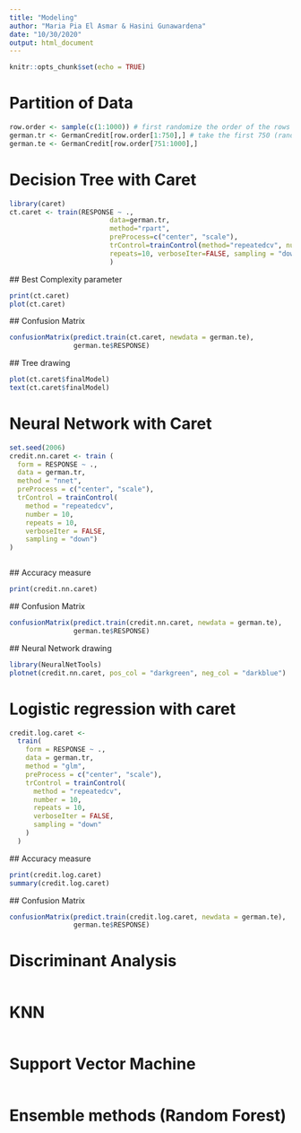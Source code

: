 ```yaml
---
title: "Modeling"
author: "Maria Pia El Asmar & Hasini Gunawardena"
date: "10/30/2020"
output: html_document
---
```


```r
knitr::opts_chunk$set(echo = TRUE)
```
# Partition of Data

```r

row.order <- sample(c(1:1000)) # first randomize the order of the rows
german.tr <- GermanCredit[row.order[1:750],] # take the first 750 (random) rows of german for the training set
german.te <- GermanCredit[row.order[751:1000],]


```


# Decision Tree with Caret

```r
library(caret)
ct.caret <- train(RESPONSE ~ .,
                         data=german.tr,
                         method="rpart",
                         preProcess=c("center", "scale"),
                         trControl=trainControl(method="repeatedcv", number=10,
                         repeats=10, verboseIter=FALSE, sampling = "down")
                         )

```

  ## Best Complexity parameter 
```r
print(ct.caret) 
plot(ct.caret)

```

  ## Confusion Matrix
```r
confusionMatrix(predict.train(ct.caret, newdata = german.te), 
                german.te$RESPONSE)


``` 

  ## Tree drawing
```r
plot(ct.caret$finalModel)
text(ct.caret$finalModel)

```

# Neural Network with Caret


```r
set.seed(2006)
credit.nn.caret <- train (
  form = RESPONSE ~ .,
  data = german.tr,
  method = "nnet",
  preProcess = c("center", "scale"),
  trControl = trainControl(
    method = "repeatedcv",
    number = 10,
    repeats = 10,
    verboseIter = FALSE,
    sampling = "down")
)



```


  ## Accuracy measure
  
```r
print(credit.nn.caret)

```

  ## Confusion Matrix
```r
confusionMatrix(predict.train(credit.nn.caret, newdata = german.te), 
                german.te$RESPONSE)
``` 

  ## Neural Network drawing
```r
library(NeuralNetTools)
plotnet(credit.nn.caret, pos_col = "darkgreen", neg_col = "darkblue")

```

# Logistic regression with caret

```r
credit.log.caret <-
  train(
    form = RESPONSE ~ .,
    data = german.tr,
    method = "glm",
    preProcess = c("center", "scale"),
    trControl = trainControl(
      method = "repeatedcv",
      number = 10,
      repeats = 10,
      verboseIter = FALSE,
      sampling = "down"
    )
  )


```


  ## Accuracy measure
  
```r
print(credit.log.caret)
summary(credit.log.caret)

```

  ## Confusion Matrix
```r
confusionMatrix(predict.train(credit.log.caret, newdata = german.te),
                german.te$RESPONSE)


``` 


# Discriminant Analysis

```r


```

# KNN

```r


```

# Support Vector Machine 

```r


```

# Ensemble methods (Random Forest)

```r


```

